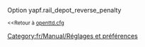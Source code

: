 {{fr/Manual/Amorce}}
Option yapf.rail_depot_reverse_penalty

<small><<Retour à [[fr/Archive/Manual/Settings/Openttd.cfg|openttd.cfg]]</small>
[[Category:fr/Manual/Réglages et préférences]]